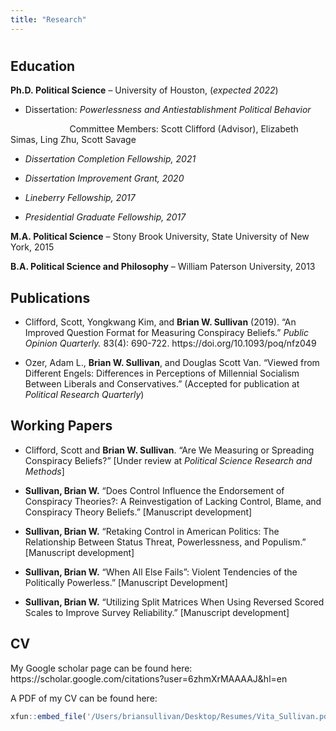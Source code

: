 ```yaml
---
title: "Research"
---
```


# {.tabset .tabset-fade}

## Education
**Ph.D. Political Science** -- University of Houston, (*expected 2022*)

* Dissertation: *Powerlessness and Antiestablishment Political Behavior*

                        Committee Members: Scott Clifford (Advisor), Elizabeth Simas, Ling Zhu, Scott Savage
  
* *Dissertation Completion Fellowship, 2021*

* *Dissertation Improvement Grant, 2020*

* *Lineberry Fellowship, 2017*

* *Presidential Graduate Fellowship, 2017*

**M.A. Political Science** -- Stony Brook University, State University of New York, 2015
  
**B.A. Political Science and Philosophy** -- William Paterson University, 2013

## Publications

* Clifford, Scott, Yongkwang Kim, and **Brian W. Sullivan** (2019). "An Improved Question Format for Measuring Conspiracy Beliefs." *Public Opinion Quarterly.* 83(4): 690-722. https://doi.org/10.1093/poq/nfz049

* Ozer, Adam L., **Brian W. Sullivan**, and Douglas Scott Van. "Viewed from Different Engels: Differences in Perceptions of Millennial Socialism Between Liberals and Conservatives." (Accepted for publication at *Political Research Quarterly*)

## Working Papers

* Clifford, Scott and **Brian W. Sullivan**. “Are We Measuring or Spreading Conspiracy Beliefs?” [Under review at *Political Science Research and Methods*]

* **Sullivan, Brian W.** "Does Control Influence the Endorsement of Conspiracy Theories?: A Reinvestigation of Lacking Control, Blame, and Conspiracy Theory Beliefs." [Manuscript development]

* **Sullivan, Brian W.** "Retaking Control in American Politics: The Relationship Between Status Threat, Powerlessness, and Populism." [Manuscript development]

* **Sullivan, Brian W.** "When All Else Fails": Violent Tendencies of the Politically Powerless." [Manuscript Development]

* **Sullivan, Brian W.** "Utilizing Split Matrices When Using Reversed Scored Scales to Improve Survey Reliability." [Manuscript development]

## CV

My Google scholar page can be found here: https://scholar.google.com/citations?user=6zhmXrMAAAAJ&hl=en

A PDF of my CV can be found here: 

```r
xfun::embed_file('/Users/briansullivan/Desktop/Resumes/Vita_Sullivan.pdf')
```